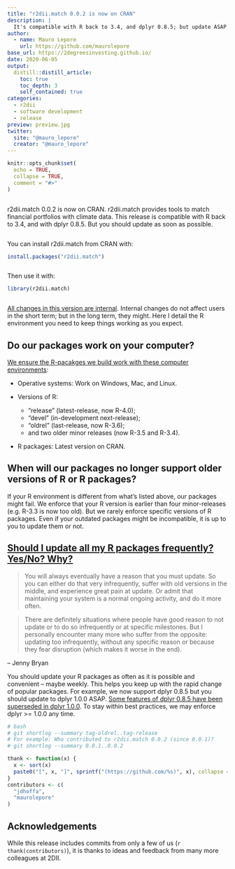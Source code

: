 ```yaml
---
title: "r2dii.match 0.0.2 is now on CRAN"
description: |
  It's compatible with R back to 3.4, and dplyr 0.8.5; but update ASAP!
author:
  - name: Mauro Lepore
    url: https://github.com/maurolepore
base_url: https://2degreesinvesting.github.io/
date: 2020-06-05
output: 
  distill::distill_article:
    toc: true
    toc_depth: 3
    self_contained: true
categories:
  - r2dii
  - software development
  - release
preview: preview.jpg
twitter:
  site: "@mauro_lepore"
  creator: "@mauro_lepore"
---
```


```r
knitr::opts_chunk$set(
  echo = TRUE,
  collapse = TRUE,
  comment = "#>"
)
```

```r
```

r2dii.match 0.0.2 is now on CRAN. r2dii.match provides tools to match financial portfolios with climate data. This release is compatible with R back to 3.4, and with dplyr 0.8.5. But you should update as soon as possible.

```r
```

You can install r2dii.match from CRAN with:

```r
install.packages("r2dii.match")
```

```r
```

Then use it with:

```r
library(r2dii.match)
```

```r
```

[All changes in this version are internal](https://github.com/2DegreesInvesting/r2dii.match/releases/tag/v0.0.2). Internal changes do not affect users in the short term; but in the long term, they might. Here I detail the R environment you need to keep things working as you expect.

## Do our packages work on your computer?

[We ensure the R-pacakges we build work with these computer environments](https://github.com/2DegreesInvesting/r2dii.match/blob/master/cran-comments.md):

* Operative systems: Work on Windows, Mac, and Linux.

* Versions of R:
  * "release" (latest-release, now R-4.0); 
  * "devel" (in-development next-release); 
  * "oldrel" (last-release, now R-3.6); 
  * and two older minor releases (now R-3.5 and R-3.4).

* R packages: Latest version on CRAN.

## When will our packages no longer support older versions of R or R packages?

If your R environment is different from what's listed above, our packages might fail. We enforce that your R version is earlier than four minor-releases (e.g. R-3.3 is now too old). But we rarely enforce specific versions of R packages. Even if your outdated packages might be incompatible, it is up to you to update them or not.

## [Should I update all my R packages frequently? Yes/No? Why?](https://community.rstudio.com/t/should-i-update-all-my-r-packages-frequently-yes-no-why/5856)

> You will always eventually have a reason that you must update. So you can either do that very infrequently, suffer with old versions in the middle, and experience great pain at update. Or admit that maintaining your system is a normal ongoing activity, and do it more often.

> There are definitely situations where people have good reason to not update or to do so infrequently or at specific milestones. But I personally encounter many more who suffer from the opposite: updating too infrequently, without any specific reason or because they fear disruption (which makes it worse in the end).

-- Jenny Bryan

You should update your R packages as often as it is possible and convenient -- maybe weekly. This helps you keep up with the rapid change of popular packages. For example, we now support dplyr 0.8.5 but you should update to dplyr 1.0.0 ASAP. [Some features of dplyr 0.8.5 have been superseded in dplyr 1.0.0](https://dplyr.tidyverse.org/news/index.html#superseded). To stay within best practices, we may enforce dplyr >= 1.0.0 any time.

```r
# bash
# git shortlog --summary tag-oldrel..tag-release
# For example: Who contributed to r2dii.match 0.0.2 (since 0.0.1)?
# git shortlog --summary 0.0.1..0.0.2

thank <- function(x) {
  x <- sort(x)
  paste0("[", x, "]", sprintf("(https://github.com/%s)", x), collapse = ", ")
}
contributors <- c(
  "jdhoffa",
  "maurolepore"
)
```

## Acknowledgements

While this release includes commits from only a few of us (`r thank(contributors)`), it is thanks to ideas and feedback from many more colleagues at 2DII.